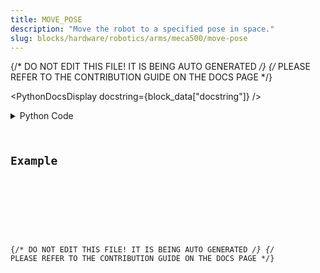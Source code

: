 ```yaml
---
title: MOVE_POSE
description: "Move the robot to a specified pose in space."
slug: blocks/hardware/robotics/arms/meca500/move-pose
---
```


{/* DO NOT EDIT THIS FILE! IT IS BEING AUTO GENERATED */}
{/* PLEASE REFER TO THE CONTRIBUTION GUIDE ON THE DOCS PAGE */}


<PythonDocsDisplay docstring={block_data["docstring"]} />
<details>
<summary>Python Code</summary>



<Code code={pythonCode} lang="py" wrap theme="dracula" />

[Find this Flojoy Block on GitHub](https://github.com/flojoy-ai/blocks/blob/main/blocks/HARDWARE/ROBOTICS/ARMS/MECA500/MOVE_POSE/MOVE_POSE.py)

</details>

## Example


<GetHelpWidget />


<AppDisplay app={app} blockName="MOVE_POSE" client:visible />


<Example />

{/* DO NOT EDIT THIS FILE! IT IS BEING AUTO GENERATED */}
{/* PLEASE REFER TO THE CONTRIBUTION GUIDE ON THE DOCS PAGE */}
